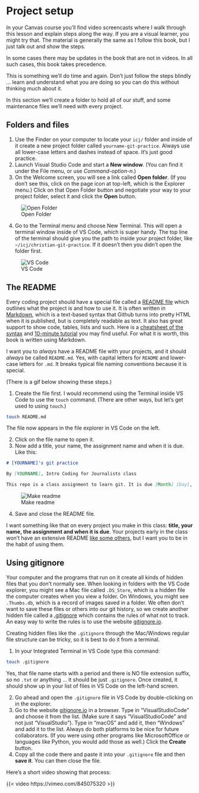 # Project setup

::: callout-important
In your Canvas course you'll find video screencasts where I walk through this lesson and explain steps along the way. If you are a visual learner, you might try that. The material is generally the same as I follow this book, but I just talk out and _show_ the steps.

In some cases there may be updates in the book that are not in videos. In all such cases, this book takes precedence. 
:::

This is something we'll do time and again. Don't just follow the steps blindly ... learn and understand what you are doing so you can do this without thinking much about it.

In this section we'll create a folder to hold all of our stuff, and some maintenance files we'll need with every project.

## Folders and files

1. Use the Finder on your computer to locate your `icj/` folder and inside of it create a new project folder called `yourname-git-practice`. Always use all lower-case letters and dashes instead of space. It's just good practice.
2. Launch Visual Studio Code and start a **New window**. (You can find it under the File menu, or use *Command-option-n*.)
3. On the Welcome screen, you will see a link called **Open folder**. (If you don't see this, click on the page icon at top-left, which is the Explorer menu.) Click on that Open Folder button and negotiate your way to your project folder, select it and click the **Open** button.

![Open Folder](../images/open-folder.png)

4. Go to the Terminal menu and choose New Terminal. This will open a terminal window inside of VS Code, which is super handy. The top line of the terminal should give you the path to inside your project folder, like `~/icj/christian-git-practice`. If it doesn't then you didn't open the folder first.

![VS Code](../images/vs-code-start.png)

## The README

Every coding project should have a special file called a [README file](https://www.makeareadme.com/) which outlines what the project is and how to use it. It is often written in [Markdown](https://docs.github.com/en/get-started/writing-on-github/getting-started-with-writing-and-formatting-on-github/basic-writing-and-formatting-syntax), which is a text-based syntax that Github turns into pretty HTML when it is published, but is completely readable as text. It also has great support to show code, tables, lists and such. Here is a [cheatsheet of the syntax](https://commonmark.org/help/) and [10-minute tutorial](https://commonmark.org/help/tutorial/) you may find useful. For what it is worth, this book is written using Markdown.

I want you to _always_ have a README file with your projects, and it should _always_ be called `README.md`. Yes, with capital letters for `README` and lower-case letters for `.md`. It breaks typical file naming conventions because it is special.

(There is a gif below showing these steps.)

1. Create the file first. I would recommend using the Terminal inside VS Code to use the `touch` command. (There are other ways, but let's get used to using `touch`.)

```bash
touch README.md
```

The file now appears in the file explorer in VS Code on the left.

2. Click on the file name to open it.
3. Now add a title, your name, the assignment name and when it is due. Like this:

```md
# [YOURNAME]'s git practice

By [YOURNAME], Intro Coding for Journalists class

This repo is a class assignment to learn git. It is due [Month] [Day], [Year].
```

![Make readme](../images/make-readme.gif)

4. Save and close the README file.

I want something like that on every project you make in this class: **title, your name, the assignment and when it is due**. Your projects early in the class won't have an extensive README [like some others](https://github.com/utdata/jedr-academy#readme), but I want you to be in the habit of using them.

## Using gitignore

Your computer and the programs that run on it create all kinds of hidden files that you don't normally see. When looking in folders with the VS Code explorer, you might see a Mac file called `.DS_Store`, which is a hidden file the computer creates when you view a folder. On Windows, you might see `.Thumbs.db`, which is a record of images saved in a folder. We often don't want to save these files or others into our git history, so we create another hidden file called a [.gitignore](https://help.github.com/articles/ignoring-files/) which contains the rules of what not to track. An easy way to write the rules is to use the website [gitignore.io](https://www.gitignore.io/).

Creating hidden files like the `.gitignore` through the Mac/Windows regular file structure can be tricky, so it is best to do it from a terminal.

1. In your Integrated Terminal in VS Code type this command:

```bash
touch .gitignore
```

Yes, that file name starts with a period and there is NO file extension suffix, so no `.txt` or anything ... it should be just `.gitignore`. Once created, it should show up in your list of files in VS Code on the left-hand screen.

2. Go ahead and open the `.gitignore` file in VS Code by double-clicking on in the explorer.
1. Go to the website [gitignore.io](https://www.gitignore.io/) in a browser. Type in "VisualStudioCode" and choose it from the list. (Make sure it says "VisualStudioCode" and not just "VisualStudio"). Type in "macOS" and add it, then "Windows" and add it to the list. Always do both platforms to be nice for future collaborators. (If you were using other programs like MicrosoftOffice or languages like Python, you would add those as well.) Click the **Create** button.
1. Copy all the code there and paste it into your `.gitignore` file and then **save it**. You can then close the file.


Here's a short video showing that process:

{{< video https://vimeo.com/845075320 >}}

